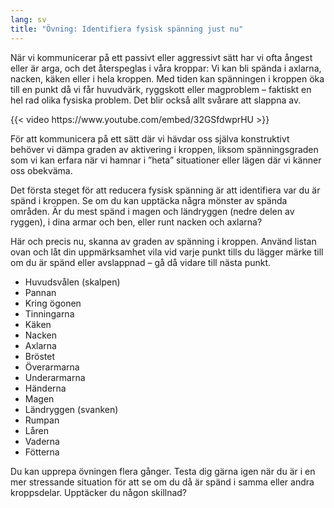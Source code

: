 ```yaml
---
lang: sv
title: "Övning: Identifiera fysisk spänning just nu"
---
```


När vi kommunicerar på ett passivt eller aggressivt sätt har vi ofta
ångest eller är arga, och det återspeglas i våra kroppar: Vi kan bli
spända i axlarna, nacken, käken eller i hela kroppen. Med tiden kan
spänningen i kroppen öka till en punkt då vi får huvudvärk, ryggskott
eller magproblem -- faktiskt en hel rad olika fysiska problem. Det blir
också allt svårare att slappna av.

::: {.content-visible when-format="html"}
{{< video https://www.youtube.com/embed/32GSfdwprHU >}}
:::
\xqr{När kroppen är spänd försämras tankeförmågan}{https://youtu.be/32GSfdwprHU}

För att kommunicera på ett sätt där vi hävdar oss själva konstruktivt
behöver vi dämpa graden av aktivering i kroppen, liksom spänningsgraden
som vi kan erfara när vi hamnar i ”heta” situationer eller lägen där
vi känner oss obekväma.

Det första steget för att reducera fysisk spänning är att identifiera
var du är spänd i kroppen. Se om du kan upptäcka några mönster av spända områden. Är du mest spänd
i magen och ländryggen (nedre delen av ryggen), i dina armar och ben,
eller runt nacken och axlarna?

Här och precis nu, skanna av graden av spänning i kroppen. Använd listan ovan och låt din uppmärksamhet vila vid varje punkt tills du lägger märke till om du är spänd eller avslappnad -- gå då vidare till nästa punkt.

- Huvudsvålen (skalpen)
- Pannan
- Kring ögonen
- Tinningarna
- Käken
- Nacken
- Axlarna
- Bröstet
- Överarmarna
- Underarmarna
- Händerna
- Magen
- Ländryggen (svanken)
- Rumpan
- Låren
- Vaderna
- Fötterna

Du kan upprepa övningen flera gånger. Testa dig gärna
igen när du är i en mer stressande situation för att se om du då är
spänd i samma eller andra kroppsdelar. Upptäcker du någon skillnad?

